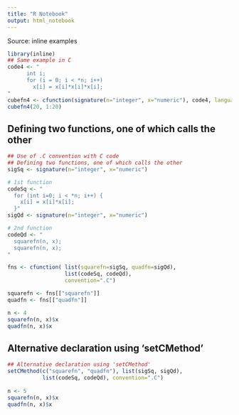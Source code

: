 ```yaml
---
title: "R Notebook"
output: html_notebook
---
```


Source: inline examples

```r
library(inline)
## Same example in C
code4 <- "
      int i;
      for (i = 0; i < *n; i++) 
        x[i] = x[i]*x[i]*x[i];
"
cubefn4 <- cfunction(signature(n="integer", x="numeric"), code4, language = "C", convention = ".C")
cubefn4(20, 1:20)
```

## Defining two functions, one of which calls the other

```r
## Use of .C convention with C code
## Defining two functions, one of which calls the other
sigSq <- signature(n="integer", x="numeric")

# 1st function
codeSq <- "
  for (int i=0; i < *n; i++) {
    x[i] = x[i]*x[i];
  }"
sigQd <- signature(n="integer", x="numeric")

# 2nd function
codeQd <- "
  squarefn(n, x);
  squarefn(n, x);
"

fns <- cfunction( list(squarefn=sigSq, quadfn=sigQd), 
                  list(codeSq, codeQd), 
                  convention=".C")

squarefn <- fns[["squarefn"]]
quadfn <- fns[["quadfn"]]

n <- 4
squarefn(n, x)$x
quadfn(n, x)$x
```

## Alternative declaration using 'setCMethod'

```r
## Alternative declaration using 'setCMethod'
setCMethod(c("squarefn", "quadfn"), list(sigSq, sigQd), 
           list(codeSq, codeQd), convention=".C")
 
n <- 5          
squarefn(n, x)$x
quadfn(n, x)$x
```




